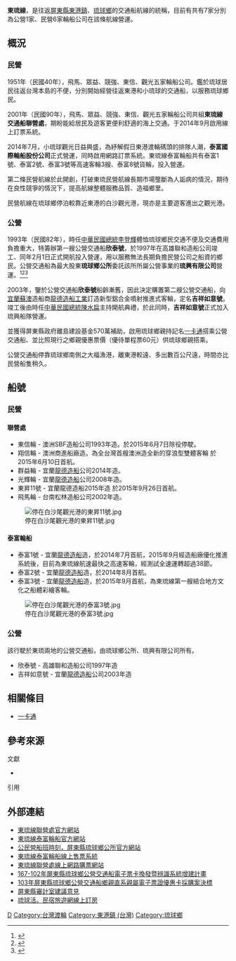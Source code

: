 {{Notability Unreferenced |time=2015-09-27T08:34:05+00:00}}
{{Infobox_Company |
  company_name   = 東琉線交通船聯營處|  
  company_logo   = |
  company_type   = 民營事業|
  company_slogan = |
  foundation     = |
  location       = {{TWN}}[[屏東縣|屏東縣]][[東港鎮_(臺灣)|東港鎮]]|
  zip_code       = |
  telephone_no   = |
  key_people     = |
  num_employees  = |
  industry       = [[交通運輸|交通運輸]]|
  products       = [[渡輪|渡輪]]|
  revenue        = |  
  homepage       = 
}}
{{Infobox_Company |
  company_name   = 泰富國際輪船股份有限公司|  
  company_logo   = |
  company_type   = 民營事業|
  company_slogan = |
  foundation     = |
  location       = {{TWN}}[[屏東縣|屏東縣]][[東港鎮_(臺灣)|東港鎮]]|
  zip_code       = |
  telephone_no   = |
  key_people     = |
  num_employees  = |
  industry       = [[交通運輸|交通運輸]]|
  products       = [[渡輪|渡輪]]|
  revenue        = |  
  homepage       = [http://www.tfship.com.tw 東琉線泰富輪船官方網站]
}}
{{Infobox_Company |
  company_name   = 琉興有限公司（東琉線公營交通船）|  
  company_logo   = |
  company_type   = 公營事業|
  company_slogan = |
  foundation     = |
  location       = {{TWN}}[[屏東縣|屏東縣]][[琉球鄉|琉球鄉]]|
  zip_code       = |
  telephone_no   = |
  key_people     = |
  num_employees  = |
  industry       = [[交通運輸|交通運輸]]|
  products       = [[渡輪|渡輪]]|
  revenue        = |  
  homepage       = 
}}

'''東琉線'''，是往返[[屏東縣|屏東縣]][[東港鎮_(臺灣)|東港鎮]]、[[琉球鄉|琉球鄉]]的交通船航線的統稱，目前有共有7家分別為公營1家、民營6家輪船公司在該條航線營運。

==概況==

===民營===
1951年（民國40年），飛馬、眾益、競強、東信、觀光五家輪船公司。鑑於琉球居民往返台灣本島的不便，分別開始經營往返東港和小琉球的交通船，以服務琉球鄉民。

2001年（民國90年），飛馬、眾益、競強、東信、觀光五家輪船公司共組'''東琉線交通船聯營處'''，期盼能給居民及遊客更便利舒適的海上交通。于2014年9月啟用線上訂票系統。

2014年7月，小琉球觀光日益興盛，為紓解假日東港渡輪碼頭的排隊人潮，'''泰富國際輪船股份公司'''正式營運，同時啟用網路訂票系統。東琉線泰富輪船共有泰富1號、泰富2號、泰富3號等高速客輪3艘、泰富8號貨輪，投入營運。

第二條民營航線於此開創，打破東琉民營航線長期市場壟斷為人詬病的情況，期待在良性競爭的情況下，提高航線整體服務品質、造福鄉里。

民營航線在琉球鄉停泊較靠近東港的白沙觀光港，現亦是主要遊客進出之觀光港。

===公營===
1993年（民國82年），時任[[中華民國總統|中華民國總統]][[李登輝|李登輝]]體恤琉球鄉民交通不便及交通費用負擔重大，特籌辦第一艘公營交通船'''欣泰號'''，於1997年在高雄聯和造船公司竣工、同年2月1日正式開航投入營運，用以服務無法長期負擔民營公司之船資的鄉民。公營交通船為最大股東'''琉球鄉公所'''委託該所所屬公營事業的'''琉興有限公司'''營運。<ref>{{cite web |url=http://catalog.digitalarchives.tw/item/00/60/87/28.html |title=李登輝活動輯要—民國八十二年七月（007-040101-00062-041） |date=1993-07-18 |accessdate=2015-09-27 |work=李登輝總統[http://catalog.digitalarchives.tw/Catalog/List.jsp?ShowPage=123&CID=62090&CShowPage=1 文物檔案] |publisher=[[數位典藏|數位典藏]]與數位學習國家型科技計畫 |quote=總統[[李登輝|李登輝]]宴請前[[高雄中學|高雄中學]]校長[[王家驥|王家驥]]肯定其作育英才的貢獻，隨後巡視屏東縣[[琉球鄉|琉球鄉]]地方建設並指示省政府設立兩艘公營交通船增加鄉民就業機會與發展觀光業…… |archive-date=2016-03-04 |archive-url=https://web.archive.org/web/20160304090952/http://catalog.digitalarchives.tw/item/00/60/87/28.html |dead-url=no }}</ref><ref>{{cite news |url=http://www.matsu.idv.tw/board/board_view.php?board=25&pid=4810&link=14567&start=40 |title=李總統巡視小琉球，指示興建一億兩千萬交通船 |date=2002-07-20 |accessdate=2015-09-27 |work=馬祖通訊周刊 |publisher=馬祖日報社 }}{{Dead link|date=2019年6月 |bot=InternetArchiveBot |fix-attempted=yes }}</ref><ref>{{Harvnb|蔡秀芳|2010|pp=74-75}}</ref>

2003年，鑒於公營交通船'''欣泰號'''船齡漸舊，因此決定購置第二艘公營交通船，向[[宜蘭縣|宜蘭]][[蘇澳鎮_(臺灣)|蘇澳]]造船商[[龍德造船工業|龍德造船工業]]訂造新型鋁合金噴射推進式客輪，定名'''吉祥如意號'''，竣工後由時任[[中華民國總統|中華民國總統]][[陳水扁|陳水扁]]主持開航典禮，於此同時，'''吉祥如意號'''正式加入琉興船隊營運。

並獲得屏東縣政府離島建設基金570萬補助，啟用琉球鄉親持記名[[一卡通_(臺灣)|一卡通]]搭乘公營交通船、並比照現行之鄉親優惠票價（優待單程票60元）供琉球鄉親搭乘。

公營交通船停靠琉球鄉南側之大福漁港，離東港較遠、多出數百公尺遠，時間亦比民營船隻稍久。

==船號==
===民營===

====聯營處====
*東信輪 - 澳洲SBF造船公司1993年造。於2015年6月7日除役停駛。
*翔信輪 - 澳洲商進船廠造。為全台灣首艘澳洲造全新的穿浪型雙體客輪 於2015年6月10日首航。
*群益輪 - 宜蘭[[龍德造船|龍德造船]]公司2014年造。
*光輝輪 - 宜蘭[[龍德造船|龍德造船]]公司2008年造。
*東昇11號 - 宜蘭龍德造船2015年造 於2015年9月26日首航。
*飛馬輪 - 台南松林造船公司2002年造。
[[File:停在白沙尾觀光港的東昇11號.jpg|thumb]]
====泰富輪船====
*泰富1號 - 宜蘭[[龍德造船|龍德造船]]造，於2014年7月首航，2015年9月經造船廠優化推進系統後，目前為東琉線航速最快之高速客輪，經測試全速運轉超過38節。
*泰富2號 - 宜蘭[[龍德造船|龍德造船]]造，於2014年8月首航。
*泰富3號 - 宜蘭[[龍德造船|龍德造船]]造，於2015年9月首航，為東琉線第一艘結合地方文化之船體彩繪客輪。
[[File:停在白沙尾觀光港的泰富3號.jpg|thumb]]

===公營===
該行駛於東琉兩地的公營交通船，由琉球鄉公所、琉興有限公司所有。
*欣泰號 - 高雄聯和造船公司1997年造
*吉祥如意號 - 宜蘭[[龍德造船|龍德造船]]公司2003年造

==相關條目==
*[[一卡通_(臺灣)|一卡通]]

==參考來源==
;文獻
*{{cite book|title= 《小琉球的風土人文與語文教學》|author= 蔡秀芳 | date= 2010-08-01|origyear=2010 | publisher= 秀威出版 | pages= {{{pages|250頁}}} | isbn= 978-986-221-535-7 |language=zh | ref= {{sfnref|蔡秀芳|2010}} |url= [https://books.google.com/books?id=c_RsBGS72rkC&pg=PA74&lpg=PA74&dq=琉球鄉+公營交通船+李登輝&source=bl&ots=QkUdeAmx9x&sig=NeU6E-J0I1GDeThLeLK__Twi840&hl=zh-TW&sa=X&ved=0CCoQ6AEwAmoVChMI0Ky90JLKxwIV2BOSCh2B4Qzm#v=onepage&q&f=false }}

;引用
{{reflist|30em|refs=
}}

==外部連結==
*[http://www.tungliu.com.tw/ 東琉線聯營處官方網站] {{Wayback|url=http://www.tungliu.com.tw/ |date=20210119015445 }}
*[http://www.tfship.com.tw/ 東琉線泰富輪船官方網站] {{Wayback|url=http://www.tfship.com.tw/ |date=20200814090837 }}
*[http://www.liuchiu.gov.tw/main-c-d-2.htm 公民營船班時刻，屏東縣琉球鄉公所官方網站] {{Wayback|url=http://www.liuchiu.gov.tw/main-c-d-2.htm |date=20090105191627 }}
*[https://web.archive.org/web/20150712233024/http://www.tfship.com.tw/taifu/internet_ticket.aspx 東琉線泰富輪船線上售票系統]
*[https://ticket.liuqiu.com.tw/ 東琉線聯營處線上網路購票網站] {{Wayback|url=https://ticket.liuqiu.com.tw/ |date=20190612060956 }}
*[https://web.archive.org/web/20140907165141/http://www.taiwanbuying.com.tw/Query_Dateaction.ASP?yy=102&mm=5&dd=23 167-102年屏東縣琉球鄉公營交通船電子票卡換發暨辨識系統增建計畫]
*[https://web.archive.org/web/20140907165450/http://gov.playgroup.com.tw/relation_notice/20140313002142114771#.VAxAqvmSx8H 103年屏東縣琉球鄉公營交通船鄉親直系親屬電子票證優惠卡採購案決標]
*[https://web.archive.org/web/20140907143339/http://www.audit.gov.tw/files/15-1000-1595,c114-1.php 屏東縣審計室建議意見]
*[https://web.archive.org/web/20140223041800/http://www.liuqiu.com.tw/ 琉球活。民宿旅遊網線上訂房]

[[Category:屏東縣交通|D]]
[[Category:台灣渡輪|Category:台灣渡輪]]
[[Category:東港鎮_(台灣)|Category:東港鎮 (台灣)]]
[[Category:琉球鄉|Category:琉球鄉]]